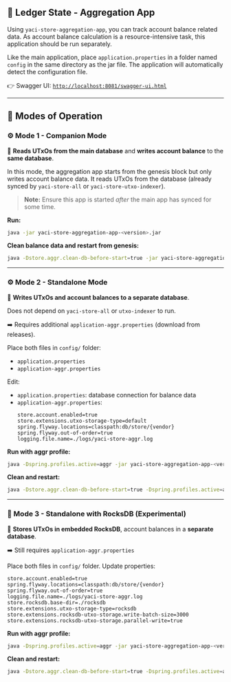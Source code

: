 
## 🧮 Ledger State - Aggregation App

Using `yaci-store-aggregation-app`, you can track account balance related data. As account balance calculation is a resource-intensive task, this application should be run separately.

Like the main application, place `application.properties` in a folder named `config` in the same directory as the jar file. The application will automatically detect the configuration file.

👉 Swagger UI: [`http://localhost:8081/swagger-ui.html`](http://localhost:8081/swagger-ui.html)

---

## 🧭 Modes of Operation

### ⚙️ Mode 1 - Companion Mode

🔹 **Reads UTxOs from the main database** and **writes account balance** to the **same database**.

In this mode, the aggregation app starts from the genesis block but only writes account balance data. It reads UTxOs from the database (already synced by `yaci-store-all` or `yaci-store-utxo-indexer`).

> **Note:** Ensure this app is started _after_ the main app has synced for some time.

**Run:**
```bash
java -jar yaci-store-aggregation-app-<version>.jar
```

**Clean balance data and restart from genesis:**
```bash
java -Dstore.aggr.clean-db-before-start=true -jar yaci-store-aggregation-app-<version>.jar
```

---

### ⚙️ Mode 2 - Standalone Mode

🔹 **Writes UTxOs and account balances to a separate database**.

Does not depend on `yaci-store-all` or `utxo-indexer` to run.

➡️ Requires additional `application-aggr.properties` (download from releases).

Place both files in `config/` folder:
- `application.properties`
- `application-aggr.properties`

Edit:
- `application.properties`: database connection for balance data
- `application-aggr.properties`:
  ```properties
  store.account.enabled=true
  store.extensions.utxo-storage-type=default
  spring.flyway.locations=classpath:db/store/{vendor}
  spring.flyway.out-of-order=true
  logging.file.name=./logs/yaci-store-aggr.log
  ```

**Run with aggr profile:**
```bash
java -Dspring.profiles.active=aggr -jar yaci-store-aggregation-app-<version>.jar
```

**Clean and restart:**
```bash
java -Dstore.aggr.clean-db-before-start=true -Dspring.profiles.active=aggr -jar yaci-store-aggregation-app-<version>.jar
```

---

### 🧪 Mode 3 - Standalone with RocksDB (Experimental)

🔹 **Stores UTxOs in embedded RocksDB**, account balances in a **separate database**.

➡️ Still requires `application-aggr.properties`

Place both files in `config/` folder. Update properties:
```properties
store.account.enabled=true
spring.flyway.locations=classpath:db/store/{vendor}
spring.flyway.out-of-order=true
logging.file.name=./logs/yaci-store-aggr.log
store.rocksdb.base-dir=./rocksdb
store.extensions.utxo-storage-type=rocksdb
store.extensions.rocksdb-utxo-storage.write-batch-size=3000
store.extensions.rocksdb-utxo-storage.parallel-write=true
```

**Run with aggr profile:**
```bash
java -Dspring.profiles.active=aggr -jar yaci-store-aggregation-app-<version>.jar
```

**Clean and restart:**
```bash
java -Dstore.aggr.clean-db-before-start=true -Dspring.profiles.active=aggr -jar yaci-store-aggregation-app-<version>.jar
